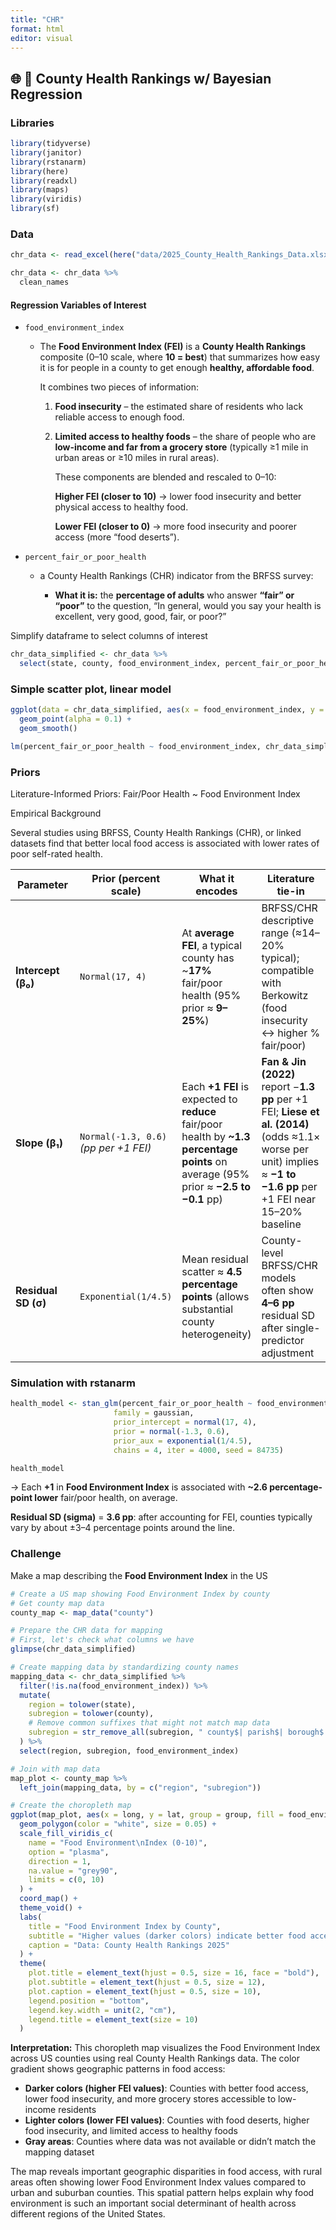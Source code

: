 ```yaml
---
title: "CHR"
format: html
editor: visual
---
```


## 🌐 🌽 County Health Rankings w/ Bayesian Regression

### Libraries

```r
library(tidyverse)
library(janitor)
library(rstanarm)
library(here)
library(readxl)
library(maps)
library(viridis)
library(sf)
```

### Data

```r
chr_data <- read_excel(here("data/2025_County_Health_Rankings_Data.xlsx"), sheet = 2, skip = 1)
```

```r
chr_data <- chr_data %>% 
  clean_names
```

#### Regression Variables of Interest

-   `food_environment_index`

    -   The **Food Environment Index (FEI)** is a **County Health Rankings** composite (0–10 scale, where **10 = best**) that summarizes how easy it is for people in a county to get enough **healthy, affordable food**.

        It combines two pieces of information:

        1.  **Food insecurity** – the estimated share of residents who lack reliable access to enough food.

        2.  **Limited access to healthy foods** – the share of people who are **low-income and far from a grocery store** (typically ≥1 mile in urban areas or ≥10 miles in rural areas).

            These components are blended and rescaled to 0–10:

            **Higher FEI (closer to 10)** → lower food insecurity and better physical access to healthy food.

            **Lower FEI (closer to 0)** → more food insecurity and poorer access (more “food deserts”).

-   `percent_fair_or_poor_health`

    -   a County Health Rankings (CHR) indicator from the BRFSS survey:

        -   **What it is:** the **percentage of adults** who answer **“fair” or “poor”** to the question, “In general, would you say your health is excellent, very good, good, fair, or poor?”

Simplify dataframe to select columns of interest

```r
chr_data_simplified <- chr_data %>% 
  select(state, county, food_environment_index, percent_fair_or_poor_health)
```

### Simple scatter plot, linear model

```r
ggplot(data = chr_data_simplified, aes(x = food_environment_index, y = percent_fair_or_poor_health)) +
  geom_point(alpha = 0.1) +
  geom_smooth()
```

```r
lm(percent_fair_or_poor_health ~ food_environment_index, chr_data_simplified)
```

### Priors

Literature-Informed Priors: Fair/Poor Health \~ Food Environment Index

Empirical Background

Several studies using BRFSS, County Health Rankings (CHR), or linked datasets find that better local food access is associated with lower rates of poor self-rated health.

| Parameter | Prior (percent scale) | What it encodes | Literature tie-in |
|------------------|------------------|------------------|------------------|
| **Intercept (β₀)** | `Normal(17, 4)` | At **average FEI**, a typical county has \~**17%** fair/poor health (95% prior ≈ **9–25%**) | BRFSS/CHR descriptive range (≈14–20% typical); compatible with Berkowitz (food insecurity ↔ higher % fair/poor) |
| **Slope (β₁)** | `Normal(-1.3, 0.6)` *(pp per +1 FEI)* | Each **+1 FEI** is expected to **reduce** fair/poor health by **\~1.3 percentage points** on average (95% prior ≈ **−2.5 to −0.1** pp) | **Fan & Jin (2022)** report −**1.3 pp** per +1 FEI; **Liese et al. (2014)** (odds ≈1.1× worse per unit) implies ≈ **−1 to −1.6 pp** per +1 FEI near 15–20% baseline |
| **Residual SD (σ)** | `Exponential(1/4.5)` | Mean residual scatter ≈ **4.5 percentage points** (allows substantial county heterogeneity) | County-level BRFSS/CHR models often show **4–6 pp** residual SD after single-predictor adjustment |

### Simulation with rstanarm

```r
health_model <- stan_glm(percent_fair_or_poor_health ~ food_environment_index, data = chr_data_simplified,
                       family = gaussian,
                       prior_intercept = normal(17, 4),
                       prior = normal(-1.3, 0.6), 
                       prior_aux = exponential(1/4.5),
                       chains = 4, iter = 4000, seed = 84735)
```

```r
health_model
```

→ Each **+1** in **Food Environment Index** is associated with **\~2.6 percentage-point lower** fair/poor health, on average.

**Residual SD (sigma)** = **3.6 pp**: after accounting for FEI, counties typically vary by about ±3–4 percentage points around the line.

### Challenge

Make a map describing the **Food Environment Index** in the US

```r
# Create a US map showing Food Environment Index by county
# Get county map data
county_map <- map_data("county")

# Prepare the CHR data for mapping
# First, let's check what columns we have
glimpse(chr_data_simplified)

# Create mapping data by standardizing county names
mapping_data <- chr_data_simplified %>%
  filter(!is.na(food_environment_index)) %>%
  mutate(
    region = tolower(state),
    subregion = tolower(county),
    # Remove common suffixes that might not match map data
    subregion = str_remove_all(subregion, " county$| parish$| borough$| census area$| municipality$")
  ) %>%
  select(region, subregion, food_environment_index)

# Join with map data
map_plot <- county_map %>%
  left_join(mapping_data, by = c("region", "subregion"))

# Create the choropleth map
ggplot(map_plot, aes(x = long, y = lat, group = group, fill = food_environment_index)) +
  geom_polygon(color = "white", size = 0.05) +
  scale_fill_viridis_c(
    name = "Food Environment\nIndex (0-10)",
    option = "plasma",
    direction = 1,
    na.value = "grey90",
    limits = c(0, 10)
  ) +
  coord_map() +
  theme_void() +
  labs(
    title = "Food Environment Index by County",
    subtitle = "Higher values (darker colors) indicate better food access and lower food insecurity",
    caption = "Data: County Health Rankings 2025"
  ) +
  theme(
    plot.title = element_text(hjust = 0.5, size = 16, face = "bold"),
    plot.subtitle = element_text(hjust = 0.5, size = 12),
    plot.caption = element_text(hjust = 0.5, size = 10),
    legend.position = "bottom",
    legend.key.width = unit(2, "cm"),
    legend.title = element_text(size = 10)
  )
```

**Interpretation:** This choropleth map visualizes the Food Environment Index across US counties using real County Health Rankings data. The color gradient shows geographic patterns in food access:

-   **Darker colors (higher FEI values)**: Counties with better food access, lower food insecurity, and more grocery stores accessible to low-income residents
-   **Lighter colors (lower FEI values)**: Counties with food deserts, higher food insecurity, and limited access to healthy foods
-   **Gray areas**: Counties where data was not available or didn't match the mapping dataset

The map reveals important geographic disparities in food access, with rural areas often showing lower Food Environment Index values compared to urban and suburban counties. This spatial pattern helps explain why food environment is such an important social determinant of health across different regions of the United States.

